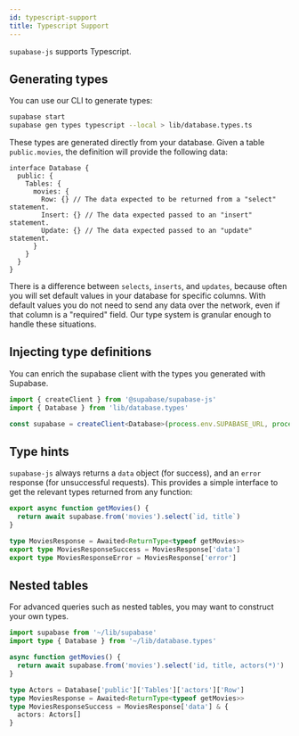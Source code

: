 ```yaml
---
id: typescript-support
title: Typescript Support
---
```


`supabase-js` supports Typescript.

## Generating types

You can use our CLI to generate types:

```bash
supabase start
supabase gen types typescript --local > lib/database.types.ts
```

These types are generated directly from your database. Given a table `public.movies`, the definition will provide the following data:

```tsx hello.ts
interface Database {
  public: {
    Tables: {
      movies: {
        Row: {} // The data expected to be returned from a "select" statement.
        Insert: {} // The data expected passed to an "insert" statement.
        Update: {} // The data expected passed to an "update" statement.
      }
    }
  }
}
```

There is a difference between `selects`, `inserts`, and `updates`, because often you will set default values in your database for specific columns.
With default values you do not need to send any data over the network, even if that column is a "required" field. Our type system is granular
enough to handle these situations.

## Injecting type definitions

You can enrich the supabase client with the types you generated with Supabase.

```ts
import { createClient } from '@supabase/supabase-js'
import { Database } from 'lib/database.types'

const supabase = createClient<Database>(process.env.SUPABASE_URL, process.env.SUPABASE_ANON_KEY)
```

## Type hints

`supabase-js` always returns a `data` object (for success), and an `error` response (for unsuccessful requests).
This provides a simple interface to get the relevant types returned from any function:

```ts
export async function getMovies() {
  return await supabase.from('movies').select(`id, title`)
}

type MoviesResponse = Awaited<ReturnType<typeof getMovies>>
export type MoviesResponseSuccess = MoviesResponse['data']
export type MoviesResponseError = MoviesResponse['error']
```

## Nested tables

For advanced queries such as nested tables, you may want to construct your own types.

```ts
import supabase from '~/lib/supabase'
import type { Database } from '~/lib/database.types'

async function getMovies() {
  return await supabase.from('movies').select('id, title, actors(*)')
}

type Actors = Database['public']['Tables']['actors']['Row']
type MoviesResponse = Awaited<ReturnType<typeof getMovies>>
type MoviesResponseSuccess = MoviesResponse['data'] & {
  actors: Actors[]
}
```
